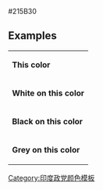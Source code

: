 <nowiki>#215B30</nowiki><noinclude>

== Examples ==
{|
|- style="color:{{ {{PAGENAME}} }}"
| '''This color'''
|- style="background:{{ {{PAGENAME}} }}; color:white"
| '''White on this color'''
|- style="background:{{ {{PAGENAME}} }}; color:black"
| '''Black on this color'''
|- style="background:{{ {{PAGENAME}} }}; color:#D3D3D3"
| '''Grey on this color'''
|}

[[Category:印度政党颜色模板]]</noinclude>